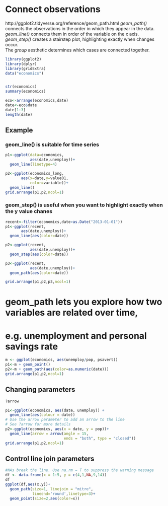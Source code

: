 # Connect observations
http://ggplot2.tidyverse.org/reference/geom_path.html
*geom_path()* connects the observations in the order in which they appear in the data.    *geom_line()* connects them in order of the variable on the x axis.   
*geom_step()* creates a stairstep plot, highlighting exactly when changes occur.     
The *group* aesthetic determines which cases are connected together.
```r
library(ggplot2)
library(dplyr)
library(gridExtra)
data("economics")


str(economics)
summary(economics)
```
```r
eco<-arrange(economics,date)
date<-eco$date
date[1:3]
length(date)
```

## Example
### geom_line() is suitable for time series
```r
p1<-ggplot(data=economics,
           aes(date,unemploy))+
  geom_line(linetype=4)

p2<-ggplot(economics_long,
       aes(x=date,y=value01,
           color=variable))+
  geom_line()
grid.arrange(p1,p2,ncol=1)
```

### geom_step() is useful when you want to highlight exactly when the y value chanes
```r
recent<-filter(economics,date>as.Date("2013-01-01"))
p1<-ggplot(recent,
       aes(date,unemploy))+
  geom_line(aes(color=date))

p2<-ggplot(recent,
           aes(date,unemploy))+
  geom_step(aes(color=date))

p3<-ggplot(recent,
           aes(date,unemploy))+
  geom_path(aes(color=date))

grid.arrange(p1,p2,p3,ncol=1)
```
# geom_path lets you explore how two variables are related over time,
# e.g. unemployment and personal savings rate
```r
m <- ggplot(economics, aes(unemploy/pop, psavert))
p1<-m + geom_point()
p2<-m + geom_path(aes(color=as.numeric(date)))
grid.arrange(p1,p2,ncol=1)
```
## Changing parameters 
```r
?arrow
```

```r
p1<-ggplot(economics, aes(date, unemploy)) +
  geom_line(aes(colour = date))
# Use the arrow parameter to add an arrow to the line
# See ?arrow for more details
p2<-ggplot(economics, aes(x = date, y = pop))+
  geom_line(arrow = arrow(angle = 15, 
                          ends = "both", type = "closed"))
grid.arrange(p1,p2,ncol=1)
```
## Control line join parameters
```r
#NAs break the line. Use na.rm = T to suppress the warning message
df <- data.frame(x = 1:5, y = c(4,1,NA,9,14))
df
ggplot(df,aes(x,y))+
  geom_path(size=1, linejoin = "mitre",
            lineend='round',linetype=3)+
  geom_point(size=2,aes(color=x))
```

